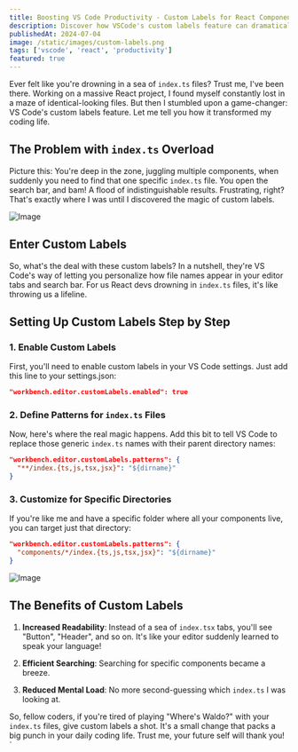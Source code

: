 ```yaml
---
title: Boosting VS Code Productivity - Custom Labels for React Component Files
description: Discover how VSCode's custom labels feature can dramatically improve readability and navigation in large React projects by customizing the display of `index.ts` files.
publishedAt: 2024-07-04
image: /static/images/custom-labels.png
tags: ['vscode', 'react', 'productivity']
featured: true
---
```


Ever felt like you're drowning in a sea of `index.ts` files? Trust me, I've been there. Working on a massive React project, I found myself constantly lost in a maze of identical-looking files. But then I stumbled upon a game-changer: VS Code's custom labels feature. Let me tell you how it transformed my coding life.

## The Problem with `index.ts` Overload



Picture this: You're deep in the zone, juggling multiple components, when suddenly you need to find that one specific `index.ts` file. You open the search bar, and bam! A flood of indistinguishable results. Frustrating, right? That's exactly where I was until I discovered the magic of custom labels.

![Image](/static/images/custom-labels-messy-index.png)


## Enter Custom Labels

So, what's the deal with these custom labels? In a nutshell, they're VS Code's way of letting you personalize how file names appear in your editor tabs and search bar. For us React devs drowning in `index.ts` files, it's like throwing us a lifeline.

## Setting Up Custom Labels Step by Step

### 1. Enable Custom Labels

First, you'll need to enable custom labels in your VS Code settings. Just add this line to your settings.json:

```json
"workbench.editor.customLabels.enabled": true
```

### 2. Define Patterns for `index.ts` Files

Now, here's where the real magic happens. Add this bit to tell VS Code to replace those generic `index.ts` names with their parent directory names:

```json
"workbench.editor.customLabels.patterns": {
  "**/index.{ts,js,tsx,jsx}": "${dirname}"
}
```

### 3. Customize for Specific Directories

If you're like me and have a specific folder where all your components live, you can target just that directory:

```json
"workbench.editor.customLabels.patterns": {
  "components/*/index.{ts,js,tsx,jsx}": "${dirname}"
}
```

![Image](/static/images/custom-labels-applied-index.png)


## The Benefits of Custom Labels

1. **Increased Readability**: Instead of a sea of `index.tsx` tabs, you'll see "Button", "Header", and so on. It's like your editor suddenly learned to speak your language!

2. **Efficient Searching**: Searching for specific components became a breeze.

3. **Reduced Mental Load**: No more second-guessing which `index.ts` I was looking at.

So, fellow coders, if you're tired of playing "Where's Waldo?" with your `index.ts` files, give custom labels a shot. It's a small change that packs a big punch in your daily coding life. Trust me, your future self will thank you!
`